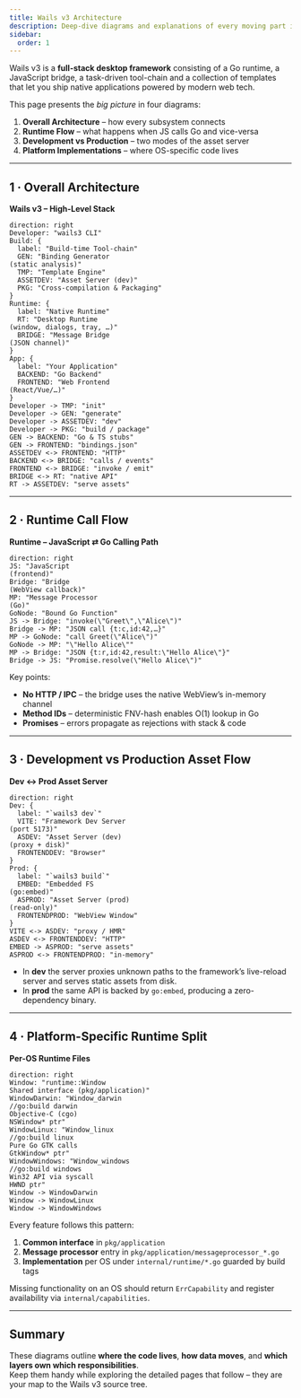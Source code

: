 ```yaml
---
title: Wails v3 Architecture
description: Deep-dive diagrams and explanations of every moving part inside Wails v3
sidebar:
  order: 1
---
```



Wails v3 is a **full-stack desktop framework** consisting of a Go runtime,
a JavaScript bridge, a task-driven tool-chain and a collection of templates that
let you ship native applications powered by modern web tech.

This page presents the *big picture* in four diagrams:

1. **Overall Architecture** – how every subsystem connects  
2. **Runtime Flow** – what happens when JS calls Go and vice-versa  
3. **Development vs Production** – two modes of the asset server  
4. **Platform Implementations** – where OS-specific code lives  

---

## 1 · Overall Architecture

**Wails v3 – High-Level Stack**

```d2
direction: right
Developer: "wails3 CLI"
Build: {
  label: "Build-time Tool-chain"
  GEN: "Binding Generator
(static analysis)"
  TMP: "Template Engine"
  ASSETDEV: "Asset Server (dev)"
  PKG: "Cross-compilation & Packaging"
}
Runtime: {
  label: "Native Runtime"
  RT: "Desktop Runtime
(window, dialogs, tray, …)"
  BRIDGE: "Message Bridge
(JSON channel)"
}
App: {
  label: "Your Application"
  BACKEND: "Go Backend"
  FRONTEND: "Web Frontend
(React/Vue/…)"
}
Developer -> TMP: "init"
Developer -> GEN: "generate"
Developer -> ASSETDEV: "dev"
Developer -> PKG: "build / package"
GEN -> BACKEND: "Go & TS stubs"
GEN -> FRONTEND: "bindings.json"
ASSETDEV <-> FRONTEND: "HTTP"
BACKEND <-> BRIDGE: "calls / events"
FRONTEND <-> BRIDGE: "invoke / emit"
BRIDGE <-> RT: "native API"
RT -> ASSETDEV: "serve assets"
```

---

## 2 · Runtime Call Flow

**Runtime – JavaScript ⇄ Go Calling Path**

```d2
direction: right
JS: "JavaScript
(frontend)"
Bridge: "Bridge
(WebView callback)"
MP: "Message Processor
(Go)"
GoNode: "Bound Go Function"
JS -> Bridge: "invoke(\"Greet\",\"Alice\")"
Bridge -> MP: "JSON call {t:c,id:42,…}"
MP -> GoNode: "call Greet(\"Alice\")"
GoNode -> MP: "\"Hello Alice\""
MP -> Bridge: "JSON {t:r,id:42,result:\"Hello Alice\"}"
Bridge -> JS: "Promise.resolve(\"Hello Alice\")"
```

Key points:

* **No HTTP / IPC** – the bridge uses the native WebView’s in-memory channel  
* **Method IDs** – deterministic FNV-hash enables O(1) lookup in Go  
* **Promises** – errors propagate as rejections with stack & code

---

## 3 · Development vs Production Asset Flow

**Dev ↔ Prod Asset Server**

```d2
direction: right
Dev: {
  label: "`wails3 dev`"
  VITE: "Framework Dev Server
(port 5173)"
  ASDEV: "Asset Server (dev)
(proxy + disk)"
  FRONTENDDEV: "Browser"
}
Prod: {
  label: "`wails3 build`"
  EMBED: "Embedded FS
(go:embed)"
  ASPROD: "Asset Server (prod)
(read-only)"
  FRONTENDPROD: "WebView Window"
}
VITE <-> ASDEV: "proxy / HMR"
ASDEV <-> FRONTENDDEV: "HTTP"
EMBED -> ASPROD: "serve assets"
ASPROD <-> FRONTENDPROD: "in-memory"
```

* In **dev** the server proxies unknown paths to the framework’s live-reload
  server and serves static assets from disk.  
* In **prod** the same API is backed by `go:embed`, producing a zero-dependency
  binary.

---

## 4 · Platform-Specific Runtime Split

**Per-OS Runtime Files**

```d2
direction: right
Window: "runtime::Window
Shared interface (pkg/application)"
WindowDarwin: "Window_darwin
//go:build darwin
Objective-C (cgo)
NSWindow* ptr"
WindowLinux: "Window_linux
//go:build linux
Pure Go GTK calls
GtkWindow* ptr"
WindowWindows: "Window_windows
//go:build windows
Win32 API via syscall
HWND ptr"
Window -> WindowDarwin
Window -> WindowLinux
Window -> WindowWindows
```

Every feature follows this pattern:

1. **Common interface** in `pkg/application`  
2. **Message processor** entry in `pkg/application/messageprocessor_*.go`  
3. **Implementation** per OS under `internal/runtime/*.go` guarded by build tags  

Missing functionality on an OS should return `ErrCapability` and register
availability via `internal/capabilities`.

---

## Summary

These diagrams outline **where the code lives**, **how data moves**, and
**which layers own which responsibilities**.  
Keep them handy while exploring the detailed pages that follow – they are your
map to the Wails v3 source tree.
